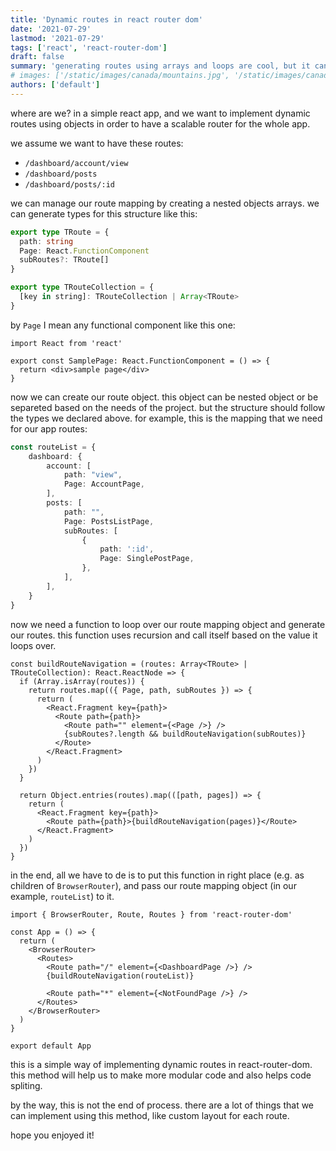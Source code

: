 ```yaml
---
title: 'Dynamic routes in react router dom'
date: '2021-07-29'
lastmod: '2021-07-29'
tags: ['react', 'react-router-dom']
draft: false
summary: 'generating routes using arrays and loops are cool, but it can be a little tricky using react router dom. here we are going to try implementing this.'
# images: ['/static/images/canada/mountains.jpg', '/static/images/canada/toronto.jpg']
authors: ['default']
---
```


where are we? in a simple react app, and we want to implement dynamic routes using objects in order to have a scalable router for the whole app.

we assume we want to have these routes:

- `/dashboard/account/view`
- `/dashboard/posts`
- `/dashboard/posts/:id`

we can manage our route mapping by creating a nested objects arrays. we can generate types for this structure like this:

```ts
export type TRoute = {
  path: string
  Page: React.FunctionComponent
  subRoutes?: TRoute[]
}

export type TRouteCollection = {
  [key in string]: TRouteCollection | Array<TRoute>
}
```

by `Page` I mean any functional component like this one:

```tsx
import React from 'react'

export const SamplePage: React.FunctionComponent = () => {
  return <div>sample page</div>
}
```

now we can create our route object. this object can be nested object or be separeted based on the needs of the project. but the structure should follow the types we declared above.
for example, this is the mapping that we need for our app routes:

```ts
const routeList = {
    dashboard: {
        account: [
            path: "view",
            Page: AccountPage,
        ],
        posts: [
            path: "",
            Page: PostsListPage,
            subRoutes: [
                {
                    path: ':id',
                    Page: SinglePostPage,
                },
            ],
        ],
    }
}
```

now we need a function to loop over our route mapping object and generate our routes.
this function uses recursion and call itself based on the value it loops over.

```tsx
const buildRouteNavigation = (routes: Array<TRoute> | TRouteCollection): React.ReactNode => {
  if (Array.isArray(routes)) {
    return routes.map(({ Page, path, subRoutes }) => {
      return (
        <React.Fragment key={path}>
          <Route path={path}>
            <Route path="" element={<Page />} />
            {subRoutes?.length && buildRouteNavigation(subRoutes)}
          </Route>
        </React.Fragment>
      )
    })
  }

  return Object.entries(routes).map(([path, pages]) => {
    return (
      <React.Fragment key={path}>
        <Route path={path}>{buildRouteNavigation(pages)}</Route>
      </React.Fragment>
    )
  })
}
```

in the end, all we have to de is to put this function in right place (e.g. as children of `BrowserRouter`), and pass our route mapping object (in our example, `routeList`) to it.

```tsx
import { BrowserRouter, Route, Routes } from 'react-router-dom'

const App = () => {
  return (
    <BrowserRouter>
      <Routes>
        <Route path="/" element={<DashboardPage />} />
        {buildRouteNavigation(routeList)}

        <Route path="*" element={<NotFoundPage />} />
      </Routes>
    </BrowserRouter>
  )
}

export default App
```

this is a simple way of implementing dynamic routes in react-router-dom. this method will help us to make more modular code and also helps code spliting.

by the way, this is not the end of process. there are a lot of things that we can implement using this method, like custom layout for each route.

hope you enjoyed it!
